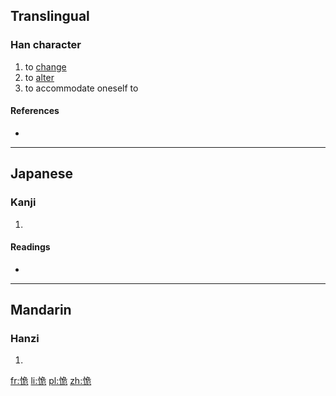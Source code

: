 ==Translingual==

===Han character===
{{Han char|rn=61|rad=心|as=06|sn=9|four=|canj=心弓一山 (PNMU)}}

# to [[change]]
# to [[alter]]
# to accommodate oneself to

====References====
* {{Han ref|kx=0384.120|dkj=10556|dj=0714.290|hdz=42297.070|uh=6051|ud=24657}}

----

==Japanese==

===Kanji===
{{ja-kanji|grade=|rs=心06}}

# {{defn|lang=ja|sort=心06}}

====Readings====
* {{ja-readings|on=[[き]] (ki), [[ぎ]] (gi)|kun=[[かわる]] (kawaru), [[あやしむ]] (ayashimu)}}

----

==Mandarin==

===Hanzi===
{{cmn-hanzi|pin=[[guǐ]] ([[gui3]])|wg=kuei<sup>3</sup>}}

# {{defn|lang=cmn|sort=心06}}

[[fr:恑]]
[[li:恑]]
[[pl:恑]]
[[zh:恑]]